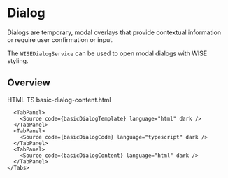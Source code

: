 
<Meta of={DialogStories} />
<div class="sb-unstyled wisetype dark:wisetype-invert wisetype-neutral mx-auto max-w-6xl">
  <div class="font-body">
    <h1>Dialog</h1>
    <p>
      Dialogs are temporary, modal overlays that provide contextual information or require user
      confirmation or input.
    </p>
    <p>
      The <code>WISEDialogService</code> can be used to open modal dialogs with WISE styling.
    </p>
    <h2 id="overview">
      Overview
    </h2>
    <Story of={DialogStories.Dialog} />
    <Tabs>
      <TabList>
        <Tab>HTML</Tab>
        <Tab>TS</Tab>
        <Tab>basic-dialog-content.html</Tab>
      </TabList>

      <TabPanel>
        <Source code={basicDialogTemplate} language="html" dark />
      </TabPanel>
      <TabPanel>
        <Source code={basicDialogCode} language="typescript" dark />
      </TabPanel>
      <TabPanel>
        <Source code={basicDialogContent} language="html" dark />
      </TabPanel>
    </Tabs>
  </div>
</div>
